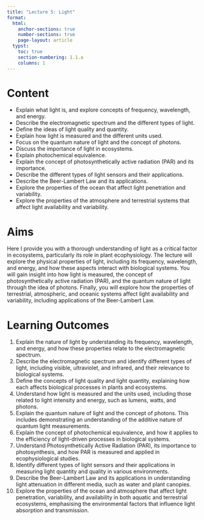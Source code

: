 ```yaml
---
title: "Lecture 5: Light"
format:
  html:
    anchor-sections: true
    number-sections: true
    page-layout: article
  typst:
    toc: true
    section-numbering: 1.1.a
    columns: 1
---
```


# Content

- Explain what light is, and explore concepts of frequency, wavelength, and energy.
- Describe the electromagnetic spectrum and the different types of light.
- Define the ideas of light quality and quantity.
- Explain how light is measured and the different units used.
- Focus on the quantum nature of light and the concept of photons.
- Discuss the importance of light in ecosystems.
- Explain photochemical equivalence.
- Explain the concept of photosynthetically active radiation (PAR) and its importance.
- Describe the different types of light sensors and their applications.
- Describe the Beer-Lambert Law and its applications.
- Explore the properties of the ocean that affect light penetration and variability.
- Explore the properties of the atmosphere and terrestrial systems that affect light availability and variability.

# Aims

Here I provide you with a thorough understanding of light as a critical factor in ecosystems, particularly its role in plant ecophysiology. The lecture will explore the physical properties of light, including its frequency, wavelength, and energy, and how these aspects interact with biological systems. You will gain insight into how light is measured, the concept of photosynthetically active radiation (PAR), and the quantum nature of light through the idea of photons. Finally, you will explore how the properties of terrestrial, atmospheric, and oceanic systems affect light availability and variability, including applications of the Beer-Lambert Law.

# Learning Outcomes

1. Explain the nature of light by understanding its frequency, wavelength, and energy, and how these properties relate to the electromagnetic spectrum.
2. Describe the electromagnetic spectrum and identify different types of light, including visible, ultraviolet, and infrared, and their relevance to biological systems.
3. Define the concepts of light quality and light quantity, explaining how each affects biological processes in plants and ecosystems.
4. Understand how light is measured and the units used, including those related to light intensity and energy, such as lumens, watts, and photons.
5. Explain the quantum nature of light and the concept of photons. This includes demonstrating an understanding of the additive nature of quantum light measurements.
6. Explain the concept of photochemical equivalence, and how it applies to the efficiency of light-driven processes in biological systems.
8. Understand Photosynthetically Active Radiation (PAR), its importance to photosynthesis, and how PAR is measured and applied in ecophysiological studies.
9. Identify different types of light sensors and their applications in measuring light quantity and quality in various environments.
10.	Describe the Beer-Lambert Law and its applications in understanding light attenuation in different media, such as water and plant canopies.
11.	Explore the properties of the ocean and atmosphere that affect light penetration, variability, and availability in both aquatic and terrestrial ecosystems, emphasising the environmental factors that influence light absorption and transmission.

